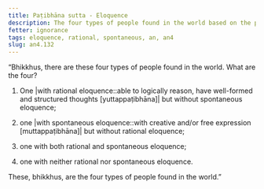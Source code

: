 ```yaml
---
title: Paṭibhāna sutta - Eloquence
description: The four types of people found in the world based on the presence or absence of rational and spontaneous eloquence.
fetter: ignorance
tags: eloquence, rational, spontaneous, an, an4
slug: an4.132
---
```


“Bhikkhus, there are these four types of people found in the world. What are the four?

1. One |with rational eloquence::able to logically reason, have well-formed and structured thoughts [yuttappaṭibhāna]| but without spontaneous eloquence;

2. one |with spontaneous eloquence::with creative and/or free expression [muttappaṭibhāna]| but without rational eloquence;

3. one with both rational and spontaneous eloquence;

4. one with neither rational nor spontaneous eloquence.

These, bhikkhus, are the four types of people found in the world.”